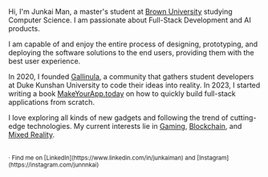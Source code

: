 Hi, I'm Junkai Man,
a master's student at [Brown University](https://brown.edu) studying Computer Science. I am passionate about Full-Stack Development and AI products.

I am capable of and enjoy the entire process of designing, prototyping, and deploying the software solutions to the end users, providing them with the best user experience.

In 2020, I founded [Gallinula](https://gallinula.com), a community that gathers student developers at Duke Kunshan University to code their ideas into reality. In 2023, I started writing a book [MakeYourApp.today](https://MakeYourApp.today) on how to quickly build full-stack applications from scratch.

I love exploring all kinds of new gadgets and following the trend of cutting-edge technologies.
My current interests lie in [Gaming](/blogs/gaming), [Blockchain](/blogs/blockchain), and [Mixed Reality](/blogs/mixed_reality).

<br />
<small className="">· Find me on [LinkedIn](https://www.linkedin.com/in/junkaiman) and [Instagram](https://instagram.com/junnnkai) </small>